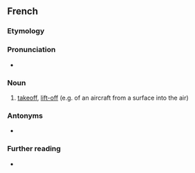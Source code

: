 ==French==

===Etymology===
{{suffix|fr|décoller|age}}

===Pronunciation===
* {{fr-IPA}}

===Noun===
{{fr-noun|m}}

# [[takeoff]], [[lift-off]] (e.g. of an aircraft from a surface into the air)

===Antonyms===
* {{l|fr|atterrissage}}

===Further reading===
* {{R:TLFi}}